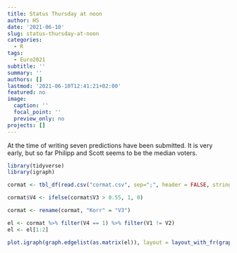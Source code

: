 ```yaml
---
title: Status Thursday at noon
author: HS
date: '2021-06-10'
slug: status-thursday-at-noon
categories:
  - R
tags:
  - Euro2021
subtitle: ''
summary: ''
authors: []
lastmod: '2021-06-10T12:41:21+02:00'
featured: no
image:
  caption: ''
  focal_point: ''
  preview_only: no
projects: []
---
```


At the time of writing seven predictions have been submitted. It is very early, but so far Philipp and Scott seems to be the median voters.

```r

library(tidyverse)
library(igraph)

cormat <- tbl_df(read.csv("cormat.csv", sep=";", header = FALSE, stringsAsFactors=FALSE))

cormat$V4 <- ifelse(cormat$V3 > 0.55, 1, 0)

cormat <- rename(cormat, "Korr" = "V3")

el <- cormat %>% filter(V4 == 1) %>% filter(V1 != V2)
el <- el[1:2]

plot.igraph(graph.edgelist(as.matrix(el)), layout = layout_with_fr(graph.edgelist(as.matrix(el))), vertex.label.cex=1, edge.arrow.size=0)

```